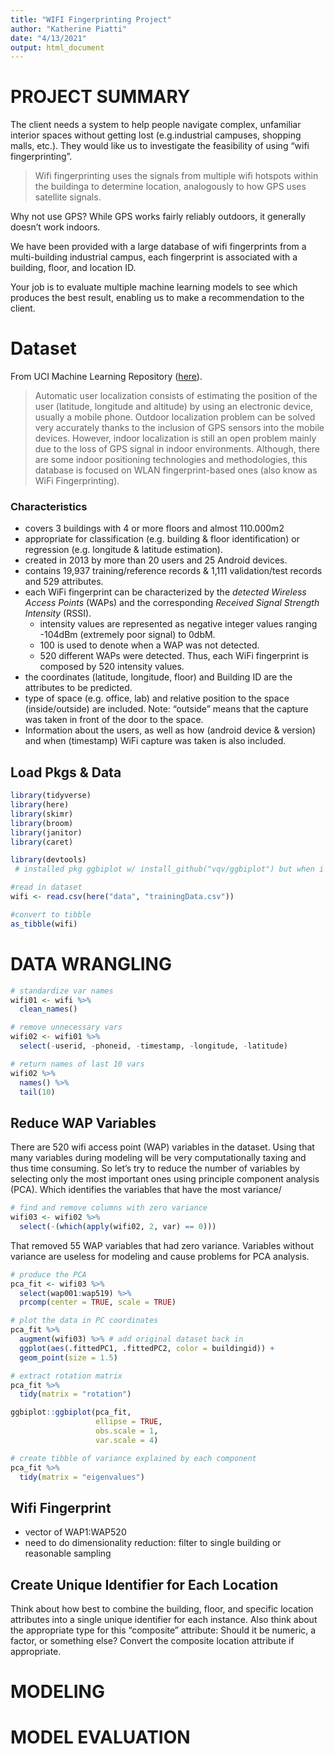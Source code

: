 ```yaml
---
title: "WIFI Fingerprinting Project"
author: "Katherine Piatti"
date: "4/13/2021"
output: html_document
---
```


# PROJECT SUMMARY ############################################

The client needs a system to help people navigate complex, unfamiliar interior spaces without getting lost (e.g.industrial campuses, shopping malls, etc.). They would like us to investigate the feasibility of using "wifi fingerprinting". 

>
>
Wifi fingerprinting uses the signals from multiple wifi hotspots within the buildinga to determine location, analogously to how GPS uses satellite signals.

Why not use GPS? While GPS works fairly reliably outdoors, it generally doesn't work indoors.

We have been provided with a large database of wifi fingerprints from a multi-building industrial campus, each fingerprint is associated with a building, floor, and location ID.

Your job is to evaluate multiple machine learning models to see which produces the best result, enabling us to make a recommendation to the client. 



# Dataset ##############################################################

From UCI Machine Learning Repository ([here](http://archive.ics.uci.edu/ml/datasets/UJIIndoorLoc)).

> Automatic user localization consists of estimating the position of the user (latitude, longitude and altitude) by using an electronic device, usually a mobile phone. Outdoor localization problem can be solved very accurately thanks to the inclusion of GPS sensors into the mobile devices. However, indoor localization is still an open problem mainly due to the loss of GPS signal in indoor environments. Although, there are some indoor positioning technologies and methodologies, this database is focused on WLAN fingerprint-based ones (also know as WiFi Fingerprinting).

### Characteristics

- covers 3 buildings with 4 or more floors and almost 110.000m2
- appropriate for classification (e.g. building & floor identification) or regression (e.g. longitude & latitude estimation). 
- created in 2013 by more than 20 users and 25 Android devices. 
- contains 19,937 training/reference records & 1,111 validation/test records and 529 attributes.
- each WiFi fingerprint can be characterized by the *detected Wireless Access Points* (WAPs) and the corresponding *Received Signal Strength Intensity* (RSSI). 
  + intensity values are represented as negative integer values ranging -104dBm (extremely poor signal) to 0dbM. 
  + 100 is used to denote when a WAP was not detected.
  + 520 different WAPs were detected. Thus, each WiFi fingerprint is composed by 520 intensity values.
- the coordinates (latitude, longitude, floor) and Building ID are the attributes to be predicted.
- type of space (e.g. office, lab) and relative position to the space (inside/outside) are included. Note: "outside" means that the capture was taken in front of the door to the space.
- Information about the users, as well as how (android device & version) and when (timestamp) WiFi capture was taken is also included.





## Load Pkgs & Data

```r
library(tidyverse)
library(here)
library(skimr)
library(broom)
library(janitor)
library(caret)

library(devtools)
 # installed pkg ggbiplot w/ install_github("vqv/ggbiplot") but when i loaded it there were conflicts with dplyr, so i unloaded it w/ detach("package:ggbiplot", unload=TRUE)
```


```r
#read in dataset
wifi <- read.csv(here("data", "trainingData.csv"))

#convert to tibble
as_tibble(wifi)
```

# DATA WRANGLING ##########################################

```r
# standardize var names  
wifi01 <- wifi %>%
  clean_names()

# remove unnecessary vars
wifi02 <- wifi01 %>% 
  select(-userid, -phoneid, -timestamp, -longitude, -latitude)

# return names of last 10 vars  
wifi02 %>%
  names() %>% 
  tail(10)
```

## Reduce WAP Variables
There are 520 wifi access point (WAP) variables in the dataset. Using that many variables during modeling will be very computationally taxing and thus time consuming. So let's try to reduce the number of variables by selecting only the most important ones using principle component analysis (PCA). Which identifies the variables that have the most variance/ 

```r
# find and remove columns with zero variance
wifi03 <- wifi02 %>% 
  select(-(which(apply(wifi02, 2, var) == 0)))
```
That removed 55 WAP variables that had zero variance. Variables without variance are useless for modeling and cause problems for PCA analysis.

```r
# produce the PCA
pca_fit <- wifi03 %>% 
  select(wap001:wap519) %>% 
  prcomp(center = TRUE, scale = TRUE)
```

```r
# plot the data in PC coordinates
pca_fit %>%
  augment(wifi03) %>% # add original dataset back in
  ggplot(aes(.fittedPC1, .fittedPC2, color = buildingid)) + 
  geom_point(size = 1.5)

```

```r
# extract rotation matrix
pca_fit %>%
  tidy(matrix = "rotation")
```

```r
ggbiplot::ggbiplot(pca_fit,
                   ellipse = TRUE,
                   obs.scale = 1,
                   var.scale = 4)
```

```r
# create tibble of variance explained by each component
pca_fit %>%
  tidy(matrix = "eigenvalues")
```


## Wifi Fingerprint
- vector of WAP1:WAP520
- need to do dimensionality reduction: filter to single building or reasonable sampling



## Create Unique Identifier for Each Location

Think about how best to combine the building, floor, and specific location attributes into a single unique identifier for each instance. Also think about the appropriate type for this "composite" attribute: Should it be numeric, a factor, or something else? Convert the composite location attribute if appropriate.


# MODELING ###########################################################


# MODEL EVALUATION ####################################################
